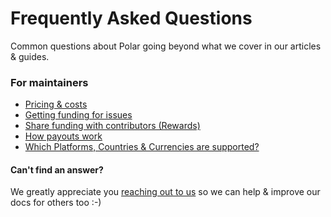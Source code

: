 # Frequently Asked Questions

Common questions about Polar going beyond what we cover in our articles & guides.


### For maintainers

- [Pricing & costs](maintainers.md#pricing)
- [Getting funding for issues](maintainers.md#issue-funding)
- [Share funding with contributors (Rewards)](maintainers.md#reward-contributors)
- [How payouts work](maintainers.md#payouts)
- [Which Platforms, Countries &
  Currencies are supported?](maintainers.md#supported-platforms-countries-currencies)


#### Can't find an answer?

We greatly appreciate you [reaching out to us](../support.md) so we can help &
improve our docs for others too :-)
